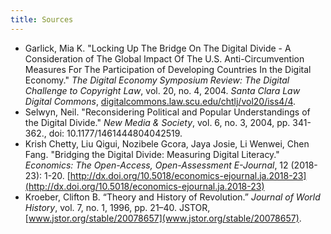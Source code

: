 ```yaml
---
title: Sources
---
```


- Garlick, Mia K. "Locking Up The Bridge On The Digital Divide - A Consideration
of The Global Impact Of The U.S. Anti-Circumvention Measures For The Participation
of Developing Countries In the Digital Economy." _The Digital Economy Symposium
Review: The Digital Challenge to Copyright Law_, vol. 20, no. 4, 2004.
_Santa Clara Law Digital Commons_, [digitalcommons.law.scu.edu/chtlj/vol20/iss4/4](https://digitalcommons.law.scu.edu/chtlj/vol20/iss4/4).
- Selwyn, Neil. "Reconsidering Political and Popular Understandings of the Digital
Divide." _New Media & Society_, vol. 6, no. 3, 2004, pp. 341-362.,
doi: 10.1177/1461444804042519.
- Krish Chetty, Liu Qigui, Nozibele Gcora, Jaya Josie, Li Wenwei, Chen Fang.
"Bridging the Digital Divide: Measuring Digital Literacy."
_Economics: The Open-Access, Open-Assessment E-Journal_, 12 (2018-23): 1-20.
[http://dx.doi.org/10.5018/economics-ejournal.ja.2018-23](http://dx.doi.org/10.5018/economics-ejournal.ja.2018-23)
- Kroeber, Clifton B. “Theory and History of Revolution.”
_Journal of World History_, vol. 7, no. 1, 1996, pp. 21–40. JSTOR,
[www.jstor.org/stable/20078657](www.jstor.org/stable/20078657).
